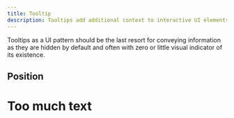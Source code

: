 ```yaml
---
title: Tooltip
description: Tooltips add additional context to interactive UI elements and appear on mouse hover or keyboard focus.
---
```


<Alert type="warning">
  <AlertDescription>
    Tooltips as a UI pattern should be the last resort for conveying information as
    they are hidden by default and often with zero or little visual indicator of its existence.
  </AlertDescription>
</Alert>

<Example name="ui.Tooltip" />

## Position

<Example name="ui.TooltipPosition" />

# Too much text

<Example name="ui.TooltipBig" />

